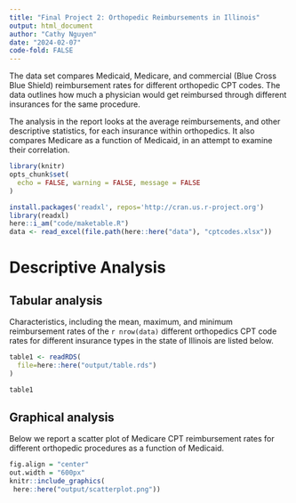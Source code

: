 ```yaml
---
title: "Final Project 2: Orthopedic Reimbursements in Illinois"
output: html_document
author: "Cathy Nguyen"
date: "2024-02-07"
code-fold: FALSE
---
```


The data set  compares Medicaid, Medicare, and commercial (Blue Cross Blue Shield) reimbursement rates for different orthopedic CPT codes. The data  outlines how much a physician would get reimbursed through different insurances for the same procedure.

The analysis in the report looks at the average reimbursements, and other descriptive statistics, for each insurance within orthopedics. It also compares Medicare as a function of Medicaid, in an attempt to examine their correlation.

``` r
library(knitr)
opts_chunk$set(
  echo = FALSE, warning = FALSE, message = FALSE
)
```

```r
install.packages('readxl', repos='http://cran.us.r-project.org')
library(readxl)
here::i_am("code/maketable.R")
data <- read_excel(file.path(here::here("data"), "cptcodes.xlsx"))
```

# Descriptive Analysis

## Tabular analysis

Characteristics, including the mean, maximum, and minimum reimbursement rates of the `r nrow(data)` different orthopedics CPT code rates for different insurance types in the state of Illinois are listed below.

```r
table1 <- readRDS(
  file=here::here("output/table.rds")
)

table1
```

## Graphical analysis

Below we report a scatter plot of Medicare CPT reimbursement rates for different orthopedic procedures as a function of Medicaid. 

```r
fig.align = "center"
out.width = "600px"
knitr::include_graphics(
 here::here("output/scatterplot.png"))
```